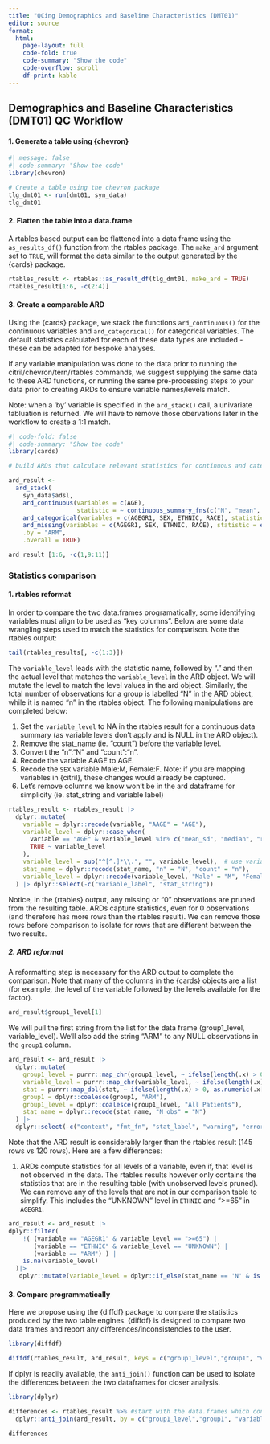 ```yaml
---
title: "QCing Demographics and Baseline Characteristics (DMT01)"
editor: source
format: 
  html:
    page-layout: full
    code-fold: true
    code-summary: "Show the code"
    code-overflow: scroll 
    df-print: kable
---
```


## Demographics and Baseline Characteristics (DMT01) QC Workflow

#### 1. Generate a table using {chevron}

```r
#| message: false
#| code-summary: "Show the code"
library(chevron)

# Create a table using the chevron package 
tlg_dmt01 <- run(dmt01, syn_data)
tlg_dmt01

```

#### 2. Flatten the table into a data.frame

A rtables based output can be flattened into a data frame using the `as_results_df()` function from the rtables package. The `make_ard` argument set to `TRUE`, will format the data similar to the output generated by the {cards} package.

```r
rtables_result <- rtables::as_result_df(tlg_dmt01, make_ard = TRUE)
rtables_result[1:6, -c(2:4)]
```

#### 3. Create a comparable ARD

Using the {cards} package, we stack the functions `ard_continuous()` for the continuous variables and `ard_categorical()` for categorical variables. The default statistics calculated for each of these data types are included - these can be adapted for bespoke analyses.

If any variable manipulation was done to the data prior to running the citril/chevron/tern/rtables commands, we suggest supplying the same data to these ARD functions, or running the same pre-processing steps to your data prior to creating ARDs to ensure variable names/levels match.

Note: when a 'by' variable is specified in the  `ard_stack()` call, a univariate tabluation is returned. We will have to remove those obervations later in the workflow to create a 1:1 match. 

```r
#| code-fold: false
#| code-summary: "Show the code"
library(cards)

# build ARDs that calculate relevant statistics for continuous and categorical variables.

ard_result <- 
  ard_stack(
    syn_data$adsl, 
    ard_continuous(variables = c(AGE), 
                   statistic = ~ continuous_summary_fns(c("N", "mean", "sd", "median", "min", "max"))),
    ard_categorical(variables = c(AGEGR1, SEX, ETHNIC, RACE), statistic =everything() ~ c("n", "p")),
    ard_missing(variables = c(AGEGR1, SEX, ETHNIC, RACE), statistic = everything()~ c("N_obs")),
    .by = "ARM",
    .overall = TRUE)

ard_result [1:6, -c(1,9:11)]
```

### Statistics comparison

#### 1. rtables reformat

In order to compare the two data.frames programatically, some identifying variables must align to be used as "key columns". Below are some data wrangling steps used to match the statistics for comparison. Note the rtables output:

```r
tail(rtables_results[, -c(1:3)])
```

The `variable_level` leads with the statistic name, followed by "." and then the actual level that matches the `variable_level` in the ARD object. We will mutate the level to match the level values in the ard object. Similarly, the total number of observations for a group is labelled "N" in the ARD object, while it is named "n" in the rtables object. The following manipulations are completed below:

1.  Set the `variable_level` to NA in the rtables result for a continuous data summary (as variable levels don't apply and is NULL in the ARD object).
2.  Remove the stat_name (ie. "count") before the variable level.
3.  Convert the "n":"N" and "count":"n".
4.  Recode the variable AAGE to AGE.
5.  Recode the `SEX` variable Male:M, Female:F. Note: if you are mapping variables in {citril}, these changes would already be captured.
6.  Let's remove columns we know won't be in the ard dataframe for simplicity (ie. stat_string and variable label)

```r

rtables_result <- rtables_result |>
  dplyr::mutate(
    variable = dplyr::recode(variable, "AAGE" = "AGE"),
    variable_level = dplyr::case_when(
      variable == "AGE" & variable_level %in% c("mean_sd", "median", "range", "n") ~ NA_character_,
      TRUE ~ variable_level
    ),
    variable_level = sub("^[^.]*\\.", "", variable_level),  # use variable_label
    stat_name = dplyr::recode(stat_name, "n" = "N", "count" = "n"),
    variable_level = dplyr::recode(variable_level, "Male" = "M", "Female" = "F")
  ) |> dplyr::select(-c("variable_label", "stat_string"))

```

Notice, in the {rtables} output, any missing or "0" observations are pruned from the resulting table. ARDs capture statistics, even for 0 observations (and therefore has more rows than the rtables result). We can remove those rows before comparison to isolate for rows that are different between the two results.

##### 2. ARD reformat

A reformatting step is necessary for the ARD output to complete the comparison. Note that many of the columns in the {cards} objects are a list (for example, the level of the variable followed by the levels available for the factor).

```r
ard_result$group1_level[1]
```

We will pull the first string from the list for the data frame (group1_level, variable_level). We'll also add the string "ARM" to any NULL observations in the `group1` column.

```r
ard_result <- ard_result |>
  dplyr::mutate(
    group1_level = purrr::map_chr(group1_level, ~ ifelse(length(.x) > 0, as.character(.x[[1]]), NA_character_)),
    variable_level = purrr::map_chr(variable_level, ~ ifelse(length(.x) > 0, as.character(.x[[1]]), NA_character_)),
    stat = purrr::map_dbl(stat, ~ ifelse(length(.x) > 0, as.numeric(.x[[1]]), NA_character_)),
    group1 = dplyr::coalesce(group1, "ARM"),
    group1_level = dplyr::coalesce(group1_level, "All Patients"),
    stat_name = dplyr::recode(stat_name, "N_obs" = "N")
  ) |>
  dplyr::select(-c("context", "fmt_fn", "stat_label", "warning", "error"))
```

Note that the ARD result is considerably larger than the rtables result (145 rows vs 120 rows). Here are a few differences:

1.  ARDs compute statistics for all levels of a variable, even if, that level is not observed in the data. The rtables results however only contains the statistics that are in the resulting table (with unobserved levels pruned). We can remove any of the levels that are not in our comparison table to simplify. This includes the "UNKNOWN" level in `ETHNIC` and ">=65" in `AGEGR1`.

```r
ard_result <- ard_result |>  
dplyr::filter(
    !( (variable == "AGEGR1" & variable_level == ">=65") | 
       (variable == "ETHNIC" & variable_level == "UNKNOWN") | 
       (variable == "ARM") ) | 
    is.na(variable_level)
  )|>
   dplyr::mutate(variable_level = dplyr::if_else(stat_name == 'N' & is.na(variable_level) & variable != "AGE", 'n', variable_level))
```

#### 3. Compare programmatically

Here we propose using the {diffdf} package to compare the statistics produced by the two table engines. {diffdf} is designed to compare two data frames and report any differences/inconsistencies to the user.

```r
library(diffdf)

diffdf(rtables_result, ard_result, keys = c("group1_level","group1", "variable", "variable_level", "stat_name"), suppress_warnings = TRUE)

```

If dplyr is readily available, the `anti_join()` function can be used to isolate the differences between the two dataframes for closer analysis.

```r
library(dplyr)

differences <- rtables_result %>% #start with the data.frames which contain greater number of rows.
  dplyr::anti_join(ard_result, by = c("group1_level","group1", "variable", "variable_level", "stat_name"))  # Compare based on key columns

differences

```
